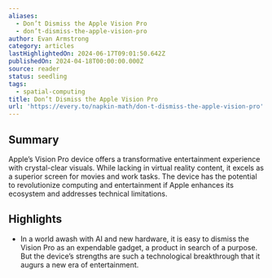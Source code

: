 ```yaml
---
aliases:
  - Don’t Dismiss the Apple Vision Pro
  - don’t-dismiss-the-apple-vision-pro
author: Evan Armstrong
category: articles
lastHighlightedOn: 2024-06-17T09:01:50.642Z
publishedOn: 2024-04-18T00:00:00.000Z
source: reader
status: seedling
tags:
  - spatial-computing
title: Don’t Dismiss the Apple Vision Pro
url: 'https://every.to/napkin-math/don-t-dismiss-the-apple-vision-pro'
---
```

## Summary

Apple’s Vision Pro device offers a transformative entertainment experience with crystal-clear visuals. While lacking in virtual reality content, it excels as a superior screen for movies and work tasks. The device has the potential to revolutionize computing and entertainment if Apple enhances its ecosystem and addresses technical limitations.

## Highlights

- In a world awash with AI and new hardware, it is easy to dismiss the Vision Pro as an expendable gadget, a product in search of a purpose. But the device’s strengths are such a technological breakthrough that it augurs a new era of entertainment.
